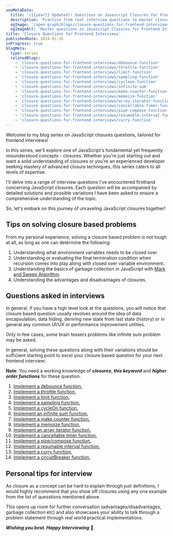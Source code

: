 ```yaml
---
seoMetaData:
  title: '({{year}} Updated)! Questions on Javascript Closures for Frontend Interviews'
  description: 'Practice from real interview questions to master closure-related challenges for your next frontend interview in {{year}} '
  ogImage: '/open-graph/blogs/closure-questions-for-frontend-interviews.webp'
  ogImageAlt: 'Master questions on Javascript Closures for Frontend Interviews in {{year}}'
title: 'Closure Questions for Frontend Interviews'
publishedDate: 2024-03-26
inProgress: true
blogMeta:
  type: series
  relatedBlogs:
    - 'closure-questions-for-frontend-interviews/debounce-function'
    - 'closure-questions-for-frontend-interviews/throttle-function'
    - 'closure-questions-for-frontend-interviews/limit-function'
    - 'closure-questions-for-frontend-interviews/sampling-function'
    - 'closure-questions-for-frontend-interviews/cycleon-function'
    - 'closure-questions-for-frontend-interviews/infinite-sum'
    - 'closure-questions-for-frontend-interviews/make-counter-function'
    - 'closure-questions-for-frontend-interviews/memoize-function'
    - 'closure-questions-for-frontend-interviews/array-iterator-function'
    - 'closure-questions-for-frontend-interviews/cancellable-timer-function'
    - 'closure-questions-for-frontend-interviews/pipe-compose-function'
    - 'closure-questions-for-frontend-interviews/resumable-interval-function'
    - 'closure-questions-for-frontend-interviews/curry-function'
---
```


Welcome to my blog series on JavaScript closures questions, tailored for frontend interviews!

In this series, we'll explore one of JavaScript's fundamental yet frequently misunderstood concepts - closures. Whether you're just starting out and want a solid understanding of closures or you're an experienced developer seeking mastery of advanced closure techniques, this series caters to all levels of expertise.

I'll delve into a range of interview questions I've encountered firsthand concerning JavaScript closures. Each question will be accompanied by detailed solutions and possible variations I have been asked to ensure a comprehensive understanding of the topic.

So, let's embark on this journey of unraveling JavaScript closures together!

## Tips on solving closure based problems

From my personal experience, solving a closure based problem is not tough at all, as long as one can determine the following:

1. Understanding what environment variables needs to be closed over.
1. Understanding or evaluating the final termination condition when recursion comes into play along with closed over variable environment.
1. Understanding the basics of garbage collection in JavaScript with [Mark and Sweep Algorithm](https://en.wikipedia.org/wiki/Tracing_garbage_collection 'Mark and Sweep Algorithm for Garbage Collection').
1. Understanding the advantages and disadvantages of closures.

## Questions asked in interviews

In general, if you have a high level look at the questions, you will notice that closure based question usually revolves around the idea of data encapsulation, data hiding, deriving new state from last state (history) or in general any common UI/UX or performance improvement utilities.

Only in few cases, some brain teasers problems like infinite sum problem may be asked.

In general, solving these questions along with their variations should be sufficient starting point to excel your closure based question for your next frontend interview:

**Note**: You need a working knowledge of **_closures_**, **_this keyword_** and **_higher order functions_** for these question.

1. [Implement a debounce function.](/blog/closure-questions-for-frontend-interviews/debounce-function 'Debounce function implementation using closures')
1. [Implement a throttle function.](/blog/closure-questions-for-frontend-interviews/throttle-function 'Throttle function implementation using closures')
1. [Implement a limit function.](/blog/closure-questions-for-frontend-interviews/limit-function 'Limit function implementation using closures')
1. [Implement a sampling function.](/blog/closure-questions-for-frontend-interviews/sampling-function 'Sampling function implementation using closures')
1. [Implement a cycleOn function.](/blog/closure-questions-for-frontend-interviews/cycleon-function 'CycleOn function implementation using closures')
1. [Implement an infinite sum function.](/blog/closure-questions-for-frontend-interviews/infinite-sum 'Classic Infinite Sum function implementation using closures')
1. [Implement a make counter function.](/blog/closure-questions-for-frontend-interviews/make-counter-function 'Make Counter function implementation using closures')
1. [Implement a memoize function.](/blog/closure-questions-for-frontend-interviews/memoize-function 'Memoize function implementation using closures')
1. [Implement an array iterator function.](/blog/closure-questions-for-frontend-interviews/array-iterator-function 'Array Iterator function implementation using closures')
1. [Implement a cancellable timer function.](/blog/closure-questions-for-frontend-interviews/cancellable-iterator-function 'Array Iterator function implementation using closures')
1. [Implement a pipe/compose function.](/blog/closure-questions-for-frontend-interviews/pipe-compose-function 'Pipe and Compose function implementation using closures')
1. [Implement a resumable interval function.](/blog/closure-questions-for-frontend-interviews/resumable-interval-function 'Resumable Interval using closures')
1. [Implement a curry function.](/blog/closure-questions-for-frontend-interviews/curry-function 'Curry function implementation using closures')
1. [Implement a circuitBreaker function.](/blog/closure-questions-for-frontend-interviews/circuit-breaker-function 'circuitBreaker function implementation using closures')

## Personal tips for interview

As closure as a concept can be hard to explain through just definitions, I would highly recommend that you show off closures using any one example from the list of quesstions mentioned above.

This opens up room for further conversation (advantages/disadvantages, garbage collection etc) and also showcases your ability to talk through a problem statement through real world practical implementations.

**_Wishing you best. Happy Interviewing_** 🫡.
